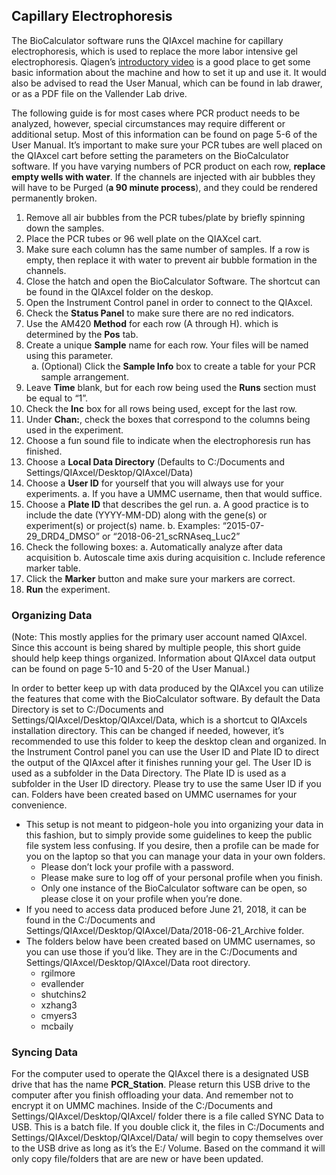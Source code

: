 ## Capillary Electrophoresis

The BioCalculator software runs the QIAxcel machine for capillary electrophoresis, which is used to replace the more labor intensive gel electrophoresis.  Qiagen's [introductory video](https://www.qiagen.com/us/resources/e-learning/videos/qiaxcel-advanced/?akamai-feo=off) is a good place to get some basic information about the machine and how to set it up and use it.  It would also be advised to read the User Manual, which can be found in lab drawer, or as a PDF file on the Vallender Lab drive.

The following guide is for most cases where PCR product needs to be analyzed, however, special circumstances may require different or additional setup.  Most of this information can be found on page 5-6 of the User Manual.  It's important to make sure your PCR tubes are well placed on the QIAxcel cart before setting the parameters on the BioCalculator software.  If you have varying numbers of PCR product on each row, **replace empty wells with water**.  If the channels are injected with air bubbles they will have to be Purged (**a 90 minute process**), and they could be rendered permanently broken.

1.  Remove all air bubbles from the PCR tubes/plate by briefly spinning down the samples.
2.  Place the PCR tubes or 96 well plate on the QIAXcel cart.
3.  Make sure each column has the same number of samples.  If a row is empty, then replace it with water to prevent air bubble formation in the channels.
4.  Close the hatch and open the BioCalculator Software.  The shortcut can be found in the QIAxcel folder on the deskop.
5.  Open the Instrument Control panel in order to connect to the QIAxcel.
6.  Check the __Status Panel__ to make sure there are no red indicators.
7.  Use the AM420 __Method__ for each row (A through H). which is determined by the __Pos__ tab.
8.  Create a unique __Sample__ name for each row.  Your files will be named using this parameter.
    a.  (Optional) Click the __Sample Info__ box to create a table for your PCR sample arrangement.
9.  Leave __Time__ blank, but for each row being used the __Runs__ section must be equal to "1".
10.  Check the __Inc__ box for all rows being used, except for the last row.
11.  Under __Chan:__, check the boxes that correspond to the columns being used in the experiment.
12.  Choose a fun sound file to indicate when the electrophoresis run has finished.
13.  Choose a __Local Data Directory__ (Defaults to C:/Documents and Settings/QIAxcel/Desktop/QIAxcel/Data)
14.  Choose a __User ID__ for yourself that you will always use for your experiments.
    a.  If you have a UMMC username, then that would suffice.
15.  Choose a __Plate ID__ that describes the gel run.
    a.  A good practice is to include the date (YYYY-MM-DD) along with the gene(s) or experiment(s) or project(s) name.
    b.  Examples:  "2015-07-29_DRD4_DMSO" or "2018-06-21_scRNAseq_Luc2"
16.  Check the following boxes:
    a.  Automatically analyze after data acquisition
    b.  Autoscale time axis during acquisition
    c.  Include reference marker table.
17.  Click the __Marker__ button and make sure your markers are correct.
18.  __Run__ the experiment.

### Organizing Data

(Note:  This mostly applies for the primary user account named QIAxcel.  Since this account is being shared by multiple people, this short guide should help keep things organized.  Information about QIAxcel data output can be found on page 5-10 and 5-20 of the User Manual.)

  In order to better keep up with data produced by the QIAxcel you can utilize the features that come with the BioCalculator software.  By default the Data Directory is set to C:/Documents and Settings/QIAxcel/Desktop/QIAxcel/Data, which is a shortcut to QIAxcels installation directory.  This can be changed if needed, however, it's recommended to use this folder to keep the desktop clean and organized.  In the Instrument Control panel you can use the User ID and Plate ID to direct the output of the QIAxcel after it finishes running your gel.  The User ID is used as a subfolder in the Data Directory.  The Plate ID is used as a subfolder in the User ID directory.  Please try to use the same User ID if you can.  Folders have been created based on UMMC usernames for your convenience.

* This setup is not meant to pidgeon-hole you into organizing your data in this fashion, but to simply provide some guidelines to keep the public file system less confusing.  If you desire, then a profile can be made for you on the laptop so that you can manage your data in your own folders.
    * Please don't lock your profile with a password.
    * Please make sure to log off of your personal profile when you finish.
    * Only one instance of the BioCalculator software can be open, so please close it on your profile when you're done.  
* If you need to access data produced before June 21, 2018, it can be found in the C:/Documents and Settings/QIAxcel/Desktop/QIAxcel/Data/2018-06-21_Archive folder.  
* The folders below have been created based on UMMC usernames, so you can use those if you'd like.  They are in the C:/Documents and Settings/QIAxcel/Desktop/QIAxcel/Data root directory.
    * rgilmore
    * evallender
    * shutchins2
    * xzhang3
    * cmyers3
    * mcbaily

### Syncing Data

For the computer used to operate the QIAxcel there is a designated USB drive that has the name __PCR_Station__.  Please return this USB drive to the computer after you finish offloading your data.  And remember not to encrypt it on UMMC machines.  Inside of the C:/Documents and Settings/QIAxcel/Desktop/QIAxcel/ folder there is a file called SYNC Data to USB.  This is a batch file.  If you double click it, the files in C:/Documents and Settings/QIAxcel/Desktop/QIAxcel/Data/ will begin to copy themselves over to the USB drive as long as it's the E:/ Volume.  Based on the command it will only copy file/folders that are are new or have been updated.
